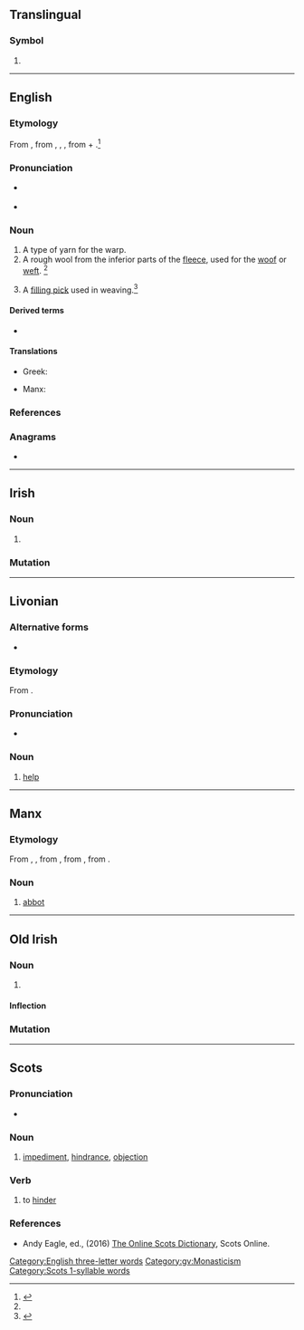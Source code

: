 {{also|-abb|abb.|ABB}}
==Translingual==

===Symbol===
{{mul-symbol}}

# {{ISO 639|3|Bankon language|Bankon}}

----

==English==

===Etymology===
From {{inh|en|enm|abb}}, from {{inh|en|ang|āweb}}, {{m|ang|āb}}, {{m|ang|ōweb}}, from {{m|ang|a-|away}} + {{m|ang|web||warp thread}}.<ref name=SOED>{{R:SOED5|page=3}}</ref>

===Pronunciation===
* {{a|GenAm}} {{IPA|en|/æb/}}
* {{rhymes|en|æb|s=1}}

===Noun===
{{en-noun}}

# A type of yarn for the warp.
# A rough wool from the inferior parts of the [[fleece]], used for the [[woof]] or [[weft]]. {{defdate|First attested around 1150 to 1350.}}<ref name=SOED/>
# {{lb|en|UK}} A [[filling pick]] used in weaving.<ref>{{R:MW3 1976|page=2}}</ref>

====Derived terms====
* {{l|en|abb wool}}

====Translations====
{{trans-top|type of yarn for the warp}}
* Greek: {{t+|el|υφάδι|n}}
{{trans-mid}}
* Manx: {{t|gv|snaie 'sy choigee|m}}
{{trans-bottom}}

===References===
<references/>

===Anagrams===
* {{anagrams|en|a=abb|B.B.A.|BBA|bab}}

[[Category:English three-letter words]]

----

==Irish==

===Noun===
{{ga-noun|m|abbadh|abbaí}}

# {{obsolete spelling of|ga|ab||abbot}}

===Mutation===
{{ga-mut|msn}}

----

==Livonian==

===Alternative forms===
* {{alter|liv|a'b||Courland}}

===Etymology===
From {{inh|liv|fiu-fin-pro|*api}}.

===Pronunciation===
* {{liv-IPA|ɑb|1}}

===Noun===
{{head|liv|noun}}

# [[help]]

----

==Manx==

===Etymology===
From {{inh|gv|sga|ap}}, {{m|sga|abb}}, from {{der|gv|la|abbās}}, from {{der|gv|grc|ἀββᾶς}}, from {{der|gv|arc|אבא||father|tr=’abbā|sc=Hebr}}.

===Noun===
{{gv-noun|m|abbyn|abb}}

# {{lb|gv|Christianity}} [[abbot]]
#: {{ux|gv|Abbyr ''''abb'''' dyn gleashagh dty chab.|Say 'abbot' without moving your jaw.}}

[[Category:gv:Monasticism]]

----

==Old Irish==

===Noun===
{{sga-noun|m}}

# {{alt sp|sga|ap}}

====Inflection====
{{sga-decl-t&d|t|g=m
 |abbaith|abbath|apth|a
 |dat_sg2=abb
}}

===Mutation===
{{sga-mutation|a|bb}}

----

==Scots==

===Pronunciation===
* {{a|Orkney}} {{IPA|sco|/ab/|/ɔb/}}

===Noun===
{{sco-noun}}

# {{lb|sco|countable}} [[impediment]], [[hindrance]], [[objection]]

===Verb===
{{sco-verb}}

# to [[hinder]]

===References===
* Andy Eagle, ed., (2016) [http://scots-online.org/dictionary/index.asp The Online Scots Dictionary], Scots Online.

[[Category:Scots 1-syllable words]]